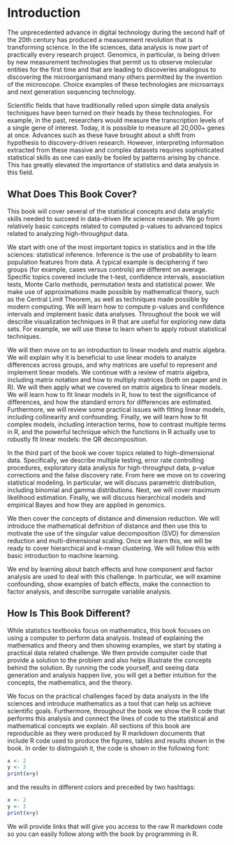 # Introduction

The unprecedented advance in digital technology during the second half of the 20th century has produced a measurement revolution that is transforming science. In the life sciences, data analysis is now part of practically every research project. Genomics, in particular, is being driven by new measurement technologies that permit us to observe molecular entities for the first time and that are leading to discoveries analogous to discovering the microorganismand many others permitted by the invention of the microscope. Choice examples of these technologies are microarrays and next generation sequencing technology.  

Scientific fields that have traditionally relied upon simple data analysis techniques have been turned on their heads by these technologies. For example,  in the past, researchers would measure the transcription levels of a single gene of interest. Today, it is possible to measure all 20,000+ genes at once.  Advances such as these have brought about a shift from hypothesis to discovery-driven research. However, interpreting information extracted from these massive and complex datasets requires sophisticated statistical skills as one can easily be fooled by patterns arising by chance. This has greatly elevated the importance of statistics and data analysis in this field.

## What Does This Book Cover?

This book will cover several of the statistical concepts and data analytic skills needed to succeed in data-driven life science research. We go from relatively basic concepts related to computed p-values to advanced topics related to analyzing high-throughput data.

We start with one of the most important topics in statistics and in the life sciences: statistical inference. Inference is the use of probability to learn population features from data. A typical example is deciphering if two groups (for example, cases versus controls) are different on average. Specific topics covered include the t-test, confidence intervals, association tests, Monte Carlo methods, permutation tests and statistical power. We make use of approximations made possible by mathematical theory, such as the Central Limit Theorem, as well as techniques made possible by modern computing. We will learn how to compute p-values and confidence intervals and implement basic data analyses. Throughout the book we will describe visualization techniques in R that are useful for exploring new data sets. For example, we will use these to learn when to apply robust statistical techniques.

We will then move on to an introduction to linear models and matrix algebra. We will explain why it is beneficial to use linear models to analyze differences across groups, and why matrices are useful to represent and implement linear models. We continue with a review of matrix algebra, including matrix notation and how to multiply matrices (both on paper and in R). We will then apply what we covered on matrix algebra to linear models. We will learn how to fit linear models in R, how to test the significance of differences, and how the standard errors for differences are estimated. Furthermore, we will review some practical issues with fitting linear models, including collinearity and confounding. Finally, we will learn how to fit complex models, including interaction terms, how to contrast multiple terms in R, and the powerful technique which the functions in R actually use to robustly fit linear models: the QR decomposition.

In the third part of the book we cover topics related to high-dimensional data. Specifically, we describe multiple testing, error rate controlling procedures, exploratory data analysis for high-throughput data, p-value corrections and the false discovery rate. From here we move on to covering statistical modeling. In particular, we will discuss parametric distribution, including binomial and gamma distributions. Next, we will cover maximum likelihood estimation. Finally, we will discuss hierarchical models and empirical Bayes and how they are applied in genomics.

We then cover the concepts of distance and dimension reduction. We will introduce the mathematical definition of distance and then use this to motivate the use of the singular value decomposition (SVD) for dimension reduction and multi-dimensional scaling. Once we learn this, we will be ready to cover hierarchical and k-mean clustering. We will follow this with basic introduction to machine learning.

We end by learning about batch effects and how component and factor analysis are used to deal with this challenge. In particular, we will examine confounding, show examples of batch effects, make the connection to factor analysis, and describe surrogate variable analysis. 

## How Is This Book Different?

While statistics textbooks focus on mathematics, this book focuses on using a computer to perform data analysis. Instead of explaining the mathematics and theory and then showing examples, we start by stating a practical data related challenge. We then provide computer code that provide a solution to the problem and also helps illustrate the concepts behind the solution. By running the code yourself, and seeing data generation and analysis happen live, you will get a better intuition for the concepts, the mathematics, and the theory.

We focus on the practical challenges faced by data analysts in the life sciences and introduce mathematics as a tool that can help us achieve scientific goals. Furthermore, throughout the book we show the R code that performs this analysis and connect the lines of code to the statistical and mathematical concepts we explain. All sections of this book are reproducible as they were produced by R markdown documents that include R code used to produce the figures, tables and results shown in the book. In order to distinguish it, the code is shown in the following font:

```r
x <- 2
y <- 3
print(x+y)
```

and the results in different colors and preceded by two hashtags:

```r
x <- 2
y <- 3
print(x+y)
```

We will provide links that will give you access to the raw R markdown code so you can easily follow along with the book by programming in R.










